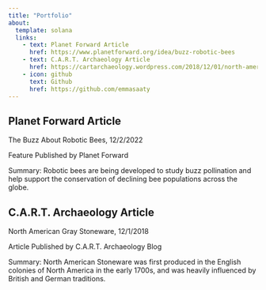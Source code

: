 ```yaml
---
title: "Portfolio"
about:
  template: solana
  links:
    - text: Planet Forward Article
      href: https://www.planetforward.org/idea/buzz-robotic-bees
    - text: C.A.R.T. Archaeology Article
      href: https://cartarchaeology.wordpress.com/2018/12/01/north-american-gray-stoneware/
    - icon: github
      text: Github
      href: https://github.com/emmasaaty
---
```


## Planet Forward Article

The Buzz About Robotic Bees, 12/2/2022

Feature Published by Planet Forward

Summary: Robotic bees are being developed to study buzz pollination and help support the conservation of declining bee populations across the globe.

## C.A.R.T. Archaeology Article

North American Gray Stoneware, 12/1/2018

Article Published by C.A.R.T. Archaeology Blog

Summary: North American Stoneware was first produced in the English colonies of North America in the early 1700s, and was heavily influenced by British and German traditions. 

